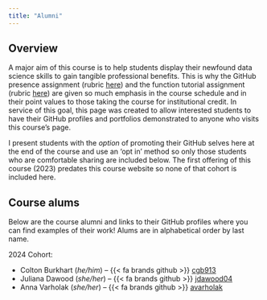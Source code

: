 ```yaml
---
title: "Alumni"
---
```


## Overview

A major aim of this course is to help students display their newfound data science skills to gain tangible professional benefits. This is why the GitHub presence assignment (rubric [here](https://njlyon0.github.io/teach_r-for-biologists/rubrics/rubric_github.html)) and the function tutorial assignment (rubric [here](https://njlyon0.github.io/teach_r-for-biologists/rubrics/rubric_tutorials.html)) are given so much emphasis in the course schedule and in their point values to those taking the course for institutional credit. In service of this goal, this page was created to allow interested students to have their GitHub profiles and portfolios demonstrated to anyone who visits this course's page.

I present students with the _option_ of promoting their GitHub selves here at the end of the course and use an 'opt in' method so only those students who are comfortable sharing are included below. The first offering of this course (2023) predates this course website so none of that cohort is included here.

## Course alums

Below are the course alumni and links to their GitHub profiles where you can find examples of their work! Alums are in alphabetical order by last name.

2024 Cohort:

- Colton Burkhart (_he/him_) -- {{< fa brands github >}} [cgb913](https://github.com/cgb913)
- Juliana Dawood (_she/her_) -- {{< fa brands github >}} [jdawood04](https://github.com/jdawood04)
- Anna Varholak (_she/her_) -- {{< fa brands github >}} [avarholak](https://github.com/avarholak)
